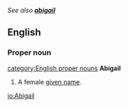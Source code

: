 ''See also '''[[abigail]]'''''
==English==
===Proper noun===
[[category:English proper nouns]]
'''Abigail'''
#A female [[given name]].

[[io:Abigail]]
